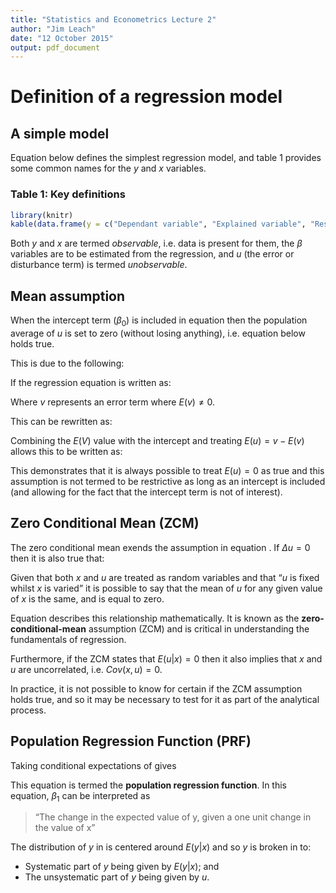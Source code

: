 ```yaml
---
title: "Statistics and Econometrics Lecture 2"
author: "Jim Leach"
date: "12 October 2015"
output: pdf_document
---
```



# Definition of a regression model

## A simple model

Equation \ref{eq:basic} below defines the simplest regression model, and table 1 provides some common names for the $y$ and $x$ variables.

\begin{equation} \label{eq:basic}
y = \beta_0 + \beta_{1}x + u
\end{equation}

### Table 1: Key definitions

```r
library(knitr)
kable(data.frame(y = c("Dependant variable", "Explained variable", "Response", "Predicted variable", "Regressand"), x = c("Independant variable", "Explanatory variable", "Control variable", "Predictor", "Regressor")))
```

Both $y$ and $x$ are termed _observable_, i.e. data is present for them, the $\beta$ variables are to be estimated from the regression, and $u$ (the error or disturbance term) is termed _unobservable_. 

## Mean assumption

When the intercept term ($\beta_0$) is included in equation \eqref{eq:basic} then the population average of $u$ is set to zero (without losing anything), i.e. equation \eqref{eq:mean_assump} below holds true.

\begin{equation} \label{eq:mean_assump}
E(u) = 0
\end{equation}

This is due to the following:

If the regression equation is written as:
\begin{equation}
y = \beta_0 + \beta_{1}x + v
\end{equation}

Where $v$ represents an error term where $E(v) \neq 0$.

This can be rewritten as:
\begin{equation}
y = \beta_0 + \beta_{1} x + [v - E(v)] + E(v)
\end{equation}

Combining the $E(V)$ value with the intercept and treating $E(u) = v - E(v)$ allows this to be written as:

\begin{equation}
y = [\beta_0 + E(v)] + \beta_{1} x + u
\end{equation}

This demonstrates that it is always possible to treat $E(u) = 0$ as true and this assumption is not termed to be restrictive as long as an intercept is included (and allowing for the fact that the intercept term is not of interest).

## Zero Conditional Mean (ZCM)

The zero conditional mean exends the assumption in equation \eqref{eq:mean_assump}. If $\Delta{u} = 0$ then it is also true that:

\begin{equation}
\Delta{y} = \beta_{1}\Delta{x}
\end{equation}

Given that both $x$ and $u$ are treated as random variables and that "$u$ is fixed whilst $x$ is varied" it is possible to say that the mean of $u$ for any given value of $x$ is the same, and is equal to zero.

\begin{equation} \label{eq:zcm}
E(u|x) = E(u) = 0
\end{equation}

Equation \eqref{eq:zcm} describes this relationship mathematically. It is known as the __zero-conditional-mean__ assumption (ZCM) and is critical in understanding the fundamentals of regression. 

Furthermore, if the ZCM states that $E(u|x) = 0$ then it also implies that $x$ and $u$ are uncorrelated, i.e. $Cov(x, u) = 0$.

In practice, it is not possible to know for certain if the ZCM assumption holds true, and so it may be necessary to test for it as part of the analytical process.

## Population Regression Function (PRF)

Taking conditional expectations of \eqref{eq:basic} gives

\begin{equation} \label{eq:prf}
E(y|x) = \beta_0 + \beta_{1}x
\end{equation}

This equation \eqref{eq:prf} is termed the __population regression function__. In this equation, $\beta_1$ can be interpreted as

> "The change in the expected value of y, given a one unit change in the value of x"

The distribution of $y$ in \eqref{eq:basic} is centered around $E(y|x)$ and so $y$ is broken in to:

* Systematic part of $y$ being given by $E(y|x)$; and
* The unsystematic part of $y$ being given by $u$.
